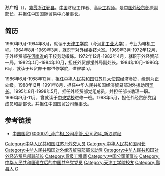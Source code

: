 '''孙广相'''（{{bd|1941年|12月|}}），[[籍贯|籍贯]][[浙江省|浙江]][[鄞县|鄞县]]。[[中华人民共和国|中国]]财经工作者、高级[[工程师|工程师]]。是[[外经贸部|中国外经贸部]]原副部长，并担任中国国际贸易中心[[董事长|董事长]]。

==简历==

1960年9月-1964年8月，就读于[[天津工学院|天津工学院]]（今[[河北工业大学|河北工业大学]]），专业为电机工程。1964年8月-1969年3月，就职于对外经委技术室。1969年3月-1972年12月，于外经贸部在[[河南省|河南省]]的干校劳动锻炼。1972年12月-1982年4月，就职于外经贸部一局。1982年4月-1984年10月，担任外贸部援外局副处长。1984年10月-1986年6月，就读于经贸部干部进修学院，进修学习。

1986年6月-1988年12月，担任[[中华人民共和国|中华人民共和国]]驻[[苏丹|苏丹]][[大使馆|大使馆]]经济参赞，级别为正处级。1988年12月-1991年8月，担任中华人民共和国经济贸易部对外援助司[[司长|司长]]。1995年8月-1998年5月，担任外经贸部党组成员，并担任部长助理一职。1996年9月-11月，曾就读于[[中央党校|中央党校]]进修一班。1998年5月，担任外经贸部党组成员和副部长。并担任中国国贸公司[[董事长|董事长]]。

==参考链接==
* [http://finance.sina.com.cn/stock/company/sh/600007/17/17_12.shtml 中国国贸(600007)_孙广相_公司高管_公司资料_新浪财经] {{Wayback|url=http://finance.sina.com.cn/stock/company/sh/600007/17/17_12.shtml |date=20190518203707 }}

{{DEFAULTSORT:S}}
[[Category:中华人民共和国驻苏丹外交人员|Category:中华人民共和国驻苏丹外交人员]]
[[Category:中华人民共和国司长|Category:中华人民共和国司长]]
[[Category:中华人民共和国对外经济贸易部部长助理|Category:中华人民共和国对外经济贸易部部长助理]]
[[Category:中华人民共和国对外经济贸易部副部长|Category:中华人民共和国对外经济贸易部副部长]]
[[Category:高级工程师|Category:高级工程师]]
[[Category:中国公司董事长|Category:中国公司董事长]]
[[Category:中华人民共和国建立后的中国共产党党员|Category:中华人民共和国建立后的中国共产党党员]]
[[Category:天津工学院校友|Category:天津工学院校友]]
[[Category:鄞县人|Category:鄞县人]]
[[Category:孙姓|G]]